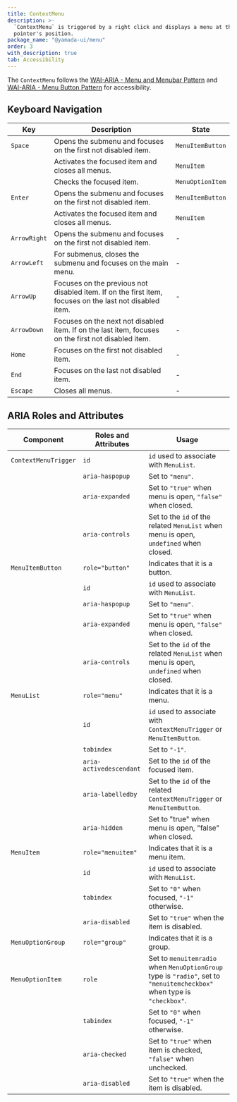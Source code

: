 ```yaml
---
title: ContextMenu
description: >-
  `ContextMenu` is triggered by a right click and displays a menu at the
  pointer's position.
package_name: "@yamada-ui/menu"
order: 3
with_description: true
tab: Accessibility
---
```


The `ContextMenu` follows the [WAI-ARIA - Menu and Menubar Pattern](https://www.w3.org/WAI/ARIA/apg/patterns/menubar/) and [WAI-ARIA - Menu Button Pattern](https://www.w3.org/WAI/ARIA/apg/patterns/menu-button/) for accessibility.

## Keyboard Navigation

| Key          | Description                                                                                             | State            |
| ------------ | ------------------------------------------------------------------------------------------------------- | ---------------- |
| `Space`      | Opens the submenu and focuses on the first not disabled item.                                           | `MenuItemButton` |
|              | Activates the focused item and closes all menus.                                                        | `MenuItem`       |
|              | Checks the focused item.                                                                                | `MenuOptionItem` |
| `Enter`      | Opens the submenu and focuses on the first not disabled item.                                           | `MenuItemButton` |
|              | Activates the focused item and closes all menus.                                                        | `MenuItem`       |
| `ArrowRight` | Opens the submenu and focuses on the first not disabled item.                                           | -                |
| `ArrowLeft`  | For submenus, closes the submenu and focuses on the main menu.                                          | -                |
| `ArrowUp`    | Focuses on the previous not disabled item. If on the first item, focuses on the last not disabled item. | -                |
| `ArrowDown`  | Focuses on the next not disabled item. If on the last item, focuses on the first not disabled item.     | -                |
| `Home`       | Focuses on the first not disabled item.                                                                 | -                |
| `End`        | Focuses on the last not disabled item.                                                                  | -                |
| `Escape`     | Closes all menus.                                                                                       | -                |

## ARIA Roles and Attributes

| Component            | Roles and Attributes    | Usage                                                                                                                   |
| -------------------- | ----------------------- | ----------------------------------------------------------------------------------------------------------------------- |
| `ContextMenuTrigger` | `id`                    | `id` used to associate with `MenuList`.                                                                                 |
|                      | `aria-haspopup`         | Set to `"menu"`.                                                                                                        |
|                      | `aria-expanded`         | Set to `"true"` when menu is open, `"false"` when closed.                                                               |
|                      | `aria-controls`         | Set to the `id` of the related `MenuList` when menu is open, `undefined` when closed.                                   |
| `MenuItemButton`     | `role="button"`         | Indicates that it is a button.                                                                                          |
|                      | `id`                    | `id` used to associate with `MenuList`.                                                                                 |
|                      | `aria-haspopup`         | Set to `"menu"`.                                                                                                        |
|                      | `aria-expanded`         | Set to `"true"` when menu is open, `"false"` when closed.                                                               |
|                      | `aria-controls`         | Set to the `id` of the related `MenuList` when menu is open, `undefined` when closed.                                   |
| `MenuList`           | `role="menu"`           | Indicates that it is a menu.                                                                                            |
|                      | `id`                    | `id` used to associate with `ContextMenuTrigger` or `MenuItemButton`.                                                   |
|                      | `tabindex`              | Set to `"-1"`.                                                                                                          |
|                      | `aria-activedescendant` | Set to the `id` of the focused item.                                                                                    |
|                      | `aria-labelledby`       | Set to the `id` of the related `ContextMenuTrigger` or `MenuItemButton`.                                                |
|                      | `aria-hidden`           | Set to "true" when menu is open, "false" when closed.                                                                   |
| `MenuItem`           | `role="menuitem"`       | Indicates that it is a menu item.                                                                                       |
|                      | `id`                    | `id` used to associate with `MenuList`.                                                                                 |
|                      | `tabindex`              | Set to `"0"` when focused, `"-1"` otherwise.                                                                            |
|                      | `aria-disabled`         | Set to `"true"` when the item is disabled.                                                                              |
| `MenuOptionGroup`    | `role="group"`          | Indicates that it is a group.                                                                                           |
| `MenuOptionItem`     | `role`                  | Set to `menuitemradio` when `MenuOptionGroup` type is `"radio"`, set to `"menuitemcheckbox"` when type is `"checkbox"`. |
|                      | `tabindex`              | Set to `"0"` when focused, `"-1"` otherwise.                                                                            |
|                      | `aria-checked`          | Set to `"true"` when item is checked, `"false"` when unchecked.                                                         |
|                      | `aria-disabled`         | Set to `"true"` when the item is disabled.                                                                              |
